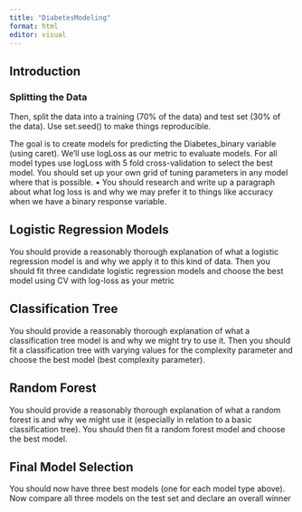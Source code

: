 ```yaml
---
title: "DiabetesModeling"
format: html
editor: visual
---
```


## Introduction

### Splitting the Data
Then, split the data into a training (70% of the data) and test set (30% of the data). Use set.seed() to make things reproducible. 

The goal is to create models for predicting the Diabetes_binary variable (using caret). We’ll use logLoss as our metric to evaluate models. For all model types use logLoss with 5 fold cross-validation to select the best model. You should set up your own grid of tuning parameters in any model where that is possible.
• You should research and write up a paragraph about what log loss is and why we may prefer it to things like accuracy when we have a binary response variable.



## Logistic Regression Models
You should provide a reasonably thorough explanation of what a logistic regression model is and why we apply it to this kind of data. Then you should fit three candidate logistic regression models and choose the best model using CV with log-loss as your metric

## Classification Tree
You should provide a reasonably thorough explanation of what a classification tree model is and why we might try to use it. Then you should fit a classification tree with varying values for the complexity parameter and choose the best model (best complexity parameter).

## Random Forest
You should provide a reasonably thorough explanation of what a random forest is and why we might use it (especially in relation to a basic classification tree). You should then fit a random forest model and choose the best model.

## Final Model Selection
You should now have three best models (one for each model type above). Now compare all three models on the test set and declare an overall winner